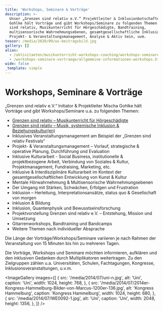 ```yaml
---
title: 'Workshops, Seminare & Vorträge'
description: >-
  Unser „Grenzen sind relativ e.V.“ Projektleiter & Inklusionbotschafter Mischa
  Gohlke hält Vorträge und gibt Workshops/Seminare zu folgenden Themen: Grenzen
  sind relativ, Musikunterricht für Hörgeschädigte, Bandtraining,
  multisensorische Wahrnehmungsebenen, gesamtgesellschaftliche Inklusion,
  Projekt- & Veranstaltungsmanagement, Analyse & Aktiv Sein, uvm.
teaser: /media/2020/09/ws-beitragsbild.jpg
gallery: []
alias:
  - /aktivitaeten/musikunterricht-workshops-coaching/workshops-seminare-vortraege/allgemeine-infos-workshops-seminare-vortrage
  - /workshops-seminare-vortraege/allgemeine-informationen-workshops.html
wide: false
_template: simple
---
```


# Workshops, Seminare & Vorträge

„Grenzen sind relativ e.V.“ Initiator & Projektleiter Mischa Gohlke hält Vorträge und gibt Workshops/Seminare u.a. zu folgenden Themen:

- [Grenzen sind relativ – Musikunterricht für Hörgeschädigte](/workshops-seminare-vortraege/exposewochenend-workshop.html)
- [Grenzen sind relativ – Musik, systemische Inklusion & Beziehungskultur(en)](/workshops-seminare-vortraege/ws-grenzen-sind-relativ-musik-systemische-inklusion-beziehungskulturen.html)
- Inklusives Veranstaltungsmanagement am Beispiel der „Grenzen sind relativ Festivals“
- Projekt- & Veranstaltungsmanagement – Vorlauf, strategische & operative Planung, Durchführung und Evaluation
- Inklusive Kulturarbeit - Social Business, institutionelle & projektbezogene Arbeit, Verbindung von Soziales & Kultur, Projektmanagement, Fundraising, Marketing, etc.
- Inklusive & Interdisziplinäre Kulturarbeit im Kontext der gesamtgesellschaftlichen Entwicklung von Kunst & Kultur
- Mentale Hörwahrnehmung & Multisensorische Wahrnehmungsebenen
- Der Umgang mit Stärken, Schwächen, Erfolgen und Frustration
- Inklusion – Herleitung, Interpretationsansätze, status quo & Gesellschaft von morgen
- Inklusion & Bildung
- Inklusion, Quantenphysik und Bewusstseinsforschung
- Projektvorstellung Grenzen sind relativ e.V. – Entstehung, Mission und Umsetzung
- Gitarrenworkshops, Bandtraining und Bandcamps
- Weitere Themen nach individueller Absprache

Die Länge der Vorträge/Workshops/Seminare variieren je nach Rahmen der Veranstaltung von 15 Minuten bis hin zu mehreren Tagen.

Die Vorträge, Workshops und Seminare möchten informieren, aufklären und den inklusiven Gedanken durch Multiplikatoren weitertragen. Zu den Zielgruppen zählen u.a. Universitäten, Schulen, Fachtagungen, Kongresse, Inklusionsveranstaltungen, u.v.m.

<ImageGallery
  images={[
    {
      src: '/media/2014/07/uni-n.jpg',
      alt: 'Uni',
      caption: 'Uni',
      width: 1024,
      height: 768,
    },
    {
      src: '/media/2014/07/2014er-Kongress-Hammelburg-Bilder-von-Marcus-1200er-136.jpg',
      alt: 'Kongress Hammelburg',
      caption: 'Kongress Hammelburg',
      width: 1024,
      height: 680,
    },
    {
      src: '/media/2014/07/WE0092-1.jpg',
      alt: 'Uni',
      caption: 'Uni',
      width: 2048,
      height: 1356,
    },
  ]}
/>
